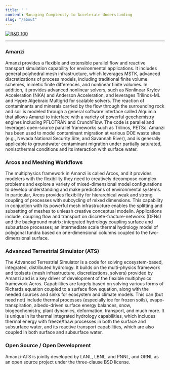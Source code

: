 ```yaml
---
title: ' '
content: Managing Complexity to Accelerate Understanding
slug: "/about"
---
```



<Flex>
  <Box p={2} sx={{ flex: 3 }}>
    <div>
      <Text children={`About Amanzi-ATS.`} sx={{ fontSize: [6], fontWeight: `bold`, color: `heading` }}/>
  </div>
  <div>
      <Text children={`Managing Complexity to Accelerate Understanding`} sx={{ fontSize: [4], color: `subheading` }} />
  </div>
  </Box>
  <Box p={2} sx={{ flex: 1 }}>
    <div className="gallery-img">
      <a href="https://int.lanl.gov/news/news_stories/2020/september/0929-rd-100-finals.shtml?source=topnews ">
      <img src="/photo-gallery/thumbnails/RD100_2020_Winner_Logo_Color.png" alt="R&D 100" style={{ width: '50%', height: 'auto' }} /></a>
    </div>
  </Box>
</Flex>

___

### Amanzi

Amanzi provides a flexible and extensible parallel flow and reactive transport simulation capability for environmental applications.  It includes general polyhedral mesh infrastructure, which leverages MSTK, advanced discretizations of process models, including traditional finite volume schemes, mimetic finite differences, and nonlinear finite volumes.  In addition, it provides advanced nonlinear solvers, such as Nonlinear Krylov Acceleration (NKA) and Anderson Acceleration, and leverages Trilinos-ML and Hypre Algebraic Multigrid for scalable solvers. The reaction of contaminants and minerals carried by the flow through the surrounding rock and soil is modeled through a general software interface called Alquimia that allows Amanzi to interface with a variety of powerful geochemistry engines including PFLOTRAN and CrunchFlow. The code is parallel and leverages open-source parallel frameworks such as Trilinos, PETSc.  Amanzi has been used to model contaminant migration at various DOE waste sites (e.g., Nevada National Security Site, and Savannah River), and is generally applicable to groundwater contaminant migration under partially saturated, nonisothermal conditions and its interaction with surface water.

### Arcos and Meshing Workflows

The multiphysics framework in Amanzi is called Arcos, and it provides modelers with the flexibility they need to creatively decompose complex problems and explore a variety of mixed-dimensional model configurations to develop understanding and make predictions of environmental systems. In particular, Arcos provides flexibility for hierarchical weak and strong coupling of processes with subcycling of mixed dimensions. This capability in conjuction with its powerful mesh infrastructure enables the splitting and subsetting of meshes to unleash creative conceptual modelin.  Applications include, coupling flow and transport on discrete-fracture-networks (DFNs) and the background matrix; integrated hydrology coupling surface and subsurface processes; an intermediate scale thermal hydrology model of polygonal tundra based on one-dimensional columns coupled to the two-dimensional surface.

### Advanced Terrestrial Simulator (ATS)

The Advanced Terrestrial Simulator is a code for solving ecosystem-based, integrated, distributed hydrology.  It builds on the multi-physics framework and toolsets (mesh infrastructure, discretizations, solvers) provided by Amanzi and is a key driver of development of the flexible multiphysics framework Acros. Capabilities are largely based on solving various forms of Richards equation coupled to a surface flow equation, along with the needed sources and sinks for ecosystem and climate models.  This can (but need not) include thermal processes (especially ice for frozen soils), evapo-transpiration, albedo-driven surface energy balances, snow, biogeochemistry, plant dynamics, deformation, transport, and much more. It is unique in its thermal integrated hydrology capabilities, which includes thermal energy with freeze/thaw processes in both the surface and subsurface water, and its reactive transport capabilities, which are also coupled in both surface and subsurface water.

### Open Source / Open Development

Amanzi-ATS is jointly developed by LANL, LBNL, and PNNL, and ORNL as an open source project under the three-clause BSD license.


